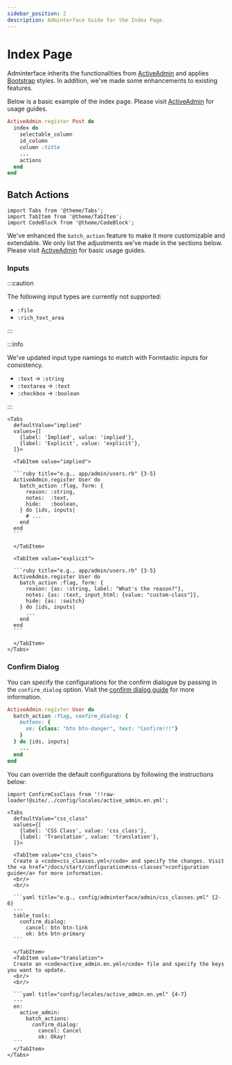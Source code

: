 ```yaml
---
sidebar_position: 2
description: Adminterface Guide for the Index Page.
---
```


# Index Page
Adminterface inherits the functionalities from [ActiveAdmin] and applies [Bootstrap] styles. In addition, we've made some enhancements to existing features.

Below is a basic example of the index page. Please visit [ActiveAdmin] for usage guides.
```ruby {2-8}
ActiveAdmin.register Post do
  index do
    selectable_column
    id_column
    column :title
    ...
    actions
  end
end
```

## Batch Actions
````mdx-code-block
import Tabs from '@theme/Tabs';
import TabItem from '@theme/TabItem';
import CodeBlock from '@theme/CodeBlock';
````

We've enhanced the `batch_action` feature to make it more customizable and extendable. We only list the adjustments we've made in the sections below. Please visit [ActiveAdmin][ActiveAdmin/batch-actions] for basic usage guides.

### Inputs
:::caution

The following input types are currently not supported:
- `:file`
- `:rich_text_area`

:::

:::info

We've updated input type namings to match with Formtastic inputs for consistency.
- `:text` -> `:string`
- `:textarea` -> `:text`
- `:checkbox` -> `:boolean`

:::


````mdx-code-block
<Tabs
  defaultValue="implied"
  values={[
    {label: 'Implied', value: 'implied'},
    {label: 'Explicit', value: 'explicit'},
  ]}>

  <TabItem value="implied">

  ```ruby title="e.g., app/admin/users.rb" {3-5}
  ActiveAdmin.register User do
    batch_action :flag, form: {
      reason: :string,
      notes:  :text,
      hide:   :boolean,
    } do |ids, inputs|
      # ...
    end
  end
  ```

  </TabItem>

  <TabItem value="explicit">

  ```ruby title="e.g., app/admin/users.rb" {3-5}
  ActiveAdmin.register User do
    batch_action :flag, form: {
      reason: {as: :string, label: "What's the reason?"},
      notes: {as: :text, input_html: {value: "custom-class"}},
      hide: {as: :switch}
    } do |ids, inputs|
      ...
    end
  end
  ```

  </TabItem>
</Tabs>
````

### Confirm Dialog
You can specify the configurations for the confirm dialogue by passing in the `confirm_dialog` option. Visit the [confirm dialog guide][Confirm Dialog] for more information.

```ruby title="e.g., app/admin/users.rb" {2-5}
ActiveAdmin.register User do
  batch_action :flag, confirm_dialog: {
    buttons: {
      ok: {class: "btn btn-danger", text: "Confirm!!!"}
    }
  } do |ids, inputs|
    ...
  end
end
```

You can override the default configurations by following the instructions below:
````mdx-code-block
import ConfirmCssClass from '!!raw-loader!@site/../config/locales/active_admin.en.yml';

<Tabs
  defaultValue="css_class"
  values={[
    {label: 'CSS Class', value: 'css_class'},
    {label: 'Translation', value: 'translation'},
  ]}>

  <TabItem value="css_class">
  Create a <code>css_claases.yml</code> and specify the changes. Visit the <a href="/docs/start/configuration#css-classes">configuration guide</a> for more information.
  <br/>
  <br/>

  ```yaml title="e.g., config/adminterface/admin/css_classes.yml" {2-6}
  ---
  table_tools:
    confirm_dialog:
      cancel: btn btn-link
      ok: btn btn-primary
  ```

  </TabItem>
  <TabItem value="translation">
  Create an <code>active_admin.en.yml</code> file and specify the keys you want to update.
  <br/>
  <br/>

  ```yaml title="config/locales/active_admin.en.yml" {4-7}
  ---
  en:
    active_admin:
      batch_actions:
        confirm_dialog:
          cancel: Cancel
          ok: Okay!
  ```
  </TabItem>
</Tabs>
````

[ActiveAdmin]: https://activeadmin.info/3-index-pages.html
[ActiveAdmin/batch-actions]: https://activeadmin.info/9-batch-actions.html
[Bootstrap]: https://getbootstrap.com/docs/5.0/getting-started/introduction/
[Confirm Dialog]: /docs/enhancements/components#confirm-dialog
